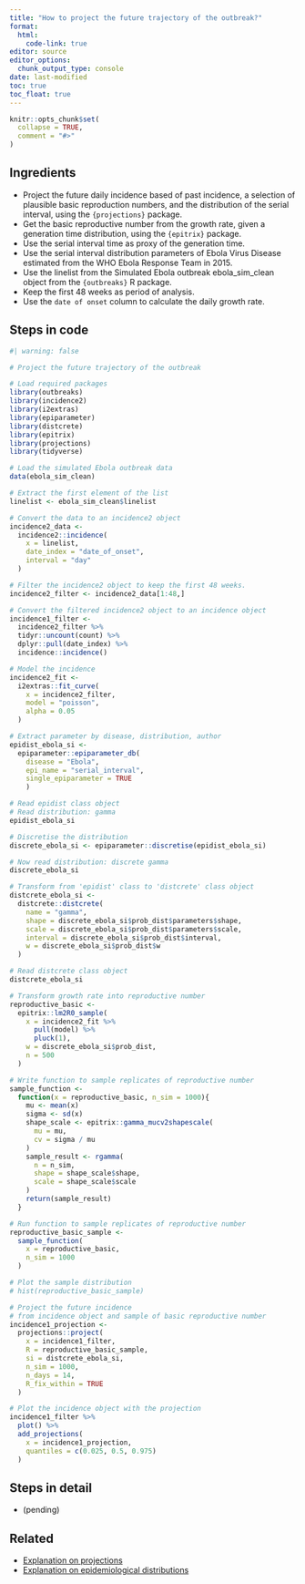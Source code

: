 ```yaml
---
title: "How to project the future trajectory of the outbreak?"
format: 
  html:
    code-link: true
editor: source
editor_options: 
  chunk_output_type: console
date: last-modified
toc: true
toc_float: true
---
```


```r
knitr::opts_chunk$set(
  collapse = TRUE,
  comment = "#>"
)
```

## Ingredients

- Project the future daily incidence based of past incidence, a selection of plausible basic reproduction numbers, and the distribution of the serial interval, using the `{projections}` package.
- Get the basic reproductive number from the growth rate, given a generation time distribution, using the `{epitrix}` package.
- Use the serial interval time as proxy of the generation time.
- Use the serial interval distribution parameters of Ebola Virus Disease estimated from the WHO Ebola Response Team in 2015.
- Use the linelist from the Simulated Ebola outbreak ebola_sim_clean object from the `{outbreaks}` R package.
- Keep the first 48 weeks as period of analysis.
- Use the `date of onset` column to calculate the daily growth rate. 

## Steps in code

```r
#| warning: false

# Project the future trajectory of the outbreak

# Load required packages
library(outbreaks)
library(incidence2)
library(i2extras)
library(epiparameter)
library(distcrete)
library(epitrix)
library(projections)
library(tidyverse)

# Load the simulated Ebola outbreak data
data(ebola_sim_clean)

# Extract the first element of the list
linelist <- ebola_sim_clean$linelist

# Convert the data to an incidence2 object
incidence2_data <- 
  incidence2::incidence(
    x = linelist, 
    date_index = "date_of_onset",
    interval = "day"
  )

# Filter the incidence2 object to keep the first 48 weeks. 
incidence2_filter <- incidence2_data[1:48,]

# Convert the filtered incidence2 object to an incidence object
incidence1_filter <- 
  incidence2_filter %>% 
  tidyr::uncount(count) %>% 
  dplyr::pull(date_index) %>% 
  incidence::incidence()

# Model the incidence
incidence2_fit <- 
  i2extras::fit_curve(
    x = incidence2_filter,
    model = "poisson",
    alpha = 0.05
  )

# Extract parameter by disease, distribution, author
epidist_ebola_si <- 
  epiparameter::epiparameter_db(
    disease = "Ebola",
    epi_name = "serial_interval",
    single_epiparameter = TRUE
    )

# Read epidist class object
# Read distribution: gamma
epidist_ebola_si

# Discretise the distribution
discrete_ebola_si <- epiparameter::discretise(epidist_ebola_si)

# Now read distribution: discrete gamma
discrete_ebola_si

# Transform from 'epidist' class to 'distcrete' class object
distcrete_ebola_si <- 
  distcrete::distcrete(
    name = "gamma",
    shape = discrete_ebola_si$prob_dist$parameters$shape,
    scale = discrete_ebola_si$prob_dist$parameters$scale,
    interval = discrete_ebola_si$prob_dist$interval,
    w = discrete_ebola_si$prob_dist$w
  )

# Read distcrete class object
distcrete_ebola_si

# Transform growth rate into reproductive number
reproductive_basic <- 
  epitrix::lm2R0_sample(
    x = incidence2_fit %>% 
      pull(model) %>% 
      pluck(1),
    w = discrete_ebola_si$prob_dist,
    n = 500
  )

# Write function to sample replicates of reproductive number
sample_function <- 
  function(x = reproductive_basic, n_sim = 1000){
    mu <- mean(x)
    sigma <- sd(x)
    shape_scale <- epitrix::gamma_mucv2shapescale(
      mu = mu, 
      cv = sigma / mu
    )
    sample_result <- rgamma(
      n = n_sim, 
      shape = shape_scale$shape, 
      scale = shape_scale$scale
    )
    return(sample_result)
  }

# Run function to sample replicates of reproductive number
reproductive_basic_sample <- 
  sample_function(
    x = reproductive_basic,
    n_sim = 1000
  )

# Plot the sample distribution
# hist(reproductive_basic_sample)

# Project the future incidence 
# from incidence object and sample of basic reproductive number
incidence1_projection <- 
  projections::project(
    x = incidence1_filter, 
    R = reproductive_basic_sample,
    si = distcrete_ebola_si, 
    n_sim = 1000, 
    n_days = 14, 
    R_fix_within = TRUE
  )

# Plot the incidence object with the projection
incidence1_filter %>% 
  plot() %>% 
  add_projections(
    x = incidence1_projection,
    quantiles = c(0.025, 0.5, 0.975)
  )
```

## Steps in detail

- (pending)

## Related

- [Explanation on projections](https://www.reconlearn.org/post/projections.html)
- [Explanation on epidemiological distributions](https://www.reconlearn.org/slides/outbreak-statistics/outbreak-statistics.html#14)
